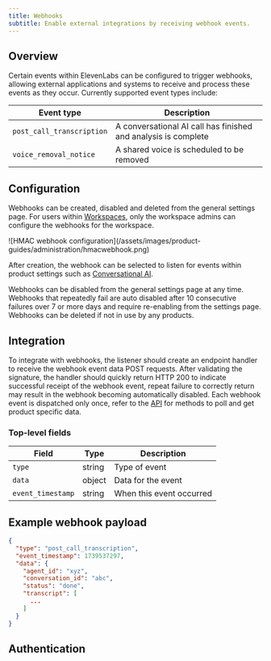 ```yaml
---
title: Webhooks
subtitle: Enable external integrations by receiving webhook events.
---
```


## Overview

Certain events within ElevenLabs can be configured to trigger webhooks, allowing external applications and systems to receive and process these events as they occur. Currently supported event types include:

| Event type                | Description                                                    |
| ------------------------- | -------------------------------------------------------------- |
| `post_call_transcription` | A conversational AI call has finished and analysis is complete |
| `voice_removal_notice`    | A shared voice is scheduled to be removed                      |

## Configuration

Webhooks can be created, disabled and deleted from the general settings page. For users within [Workspaces](/docs/product-guides/administration/workspaces/overview), only the workspace admins can configure the webhooks for the workspace.

<Frame background="subtle">
  ![HMAC webhook configuration](/assets/images/product-guides/administration/hmacwebhook.png)
</Frame>

After creation, the webhook can be selected to listen for events within product settings such as [Conversational AI](/docs/conversational-ai/customization/personalization/post-call-webhooks).

Webhooks can be disabled from the general settings page at any time. Webhooks that repeatedly fail are auto disabled after 10 consecutive failures over 7 or more days and require re-enabling from the settings page. Webhooks can be deleted if not in use by any products.

## Integration

To integrate with webhooks, the listener should create an endpoint handler to receive the webhook event data POST requests. After validating the signature, the handler should quickly return HTTP 200 to indicate successful receipt of the webhook event, repeat failure to correctly return may result in the webhook becoming automatically disabled.
Each webhook event is dispatched only once, refer to the [API](/docs/api-reference/introduction) for methods to poll and get product specific data.

### Top-level fields

| Field             | Type   | Description              |
| ----------------- | ------ | ------------------------ |
| `type`            | string | Type of event            |
| `data`            | object | Data for the event       |
| `event_timestamp` | string | When this event occurred |

## Example webhook payload

```json
{
  "type": "post_call_transcription",
  "event_timestamp": 1739537297,
  "data": {
    "agent_id": "xyz",
    "conversation_id": "abc",
    "status": "done",
    "transcript": [
      ...
    ]
  }
}
```

## Authentication

<Markdown src="/snippets/webhook-hmac-authentication.mdx" />
